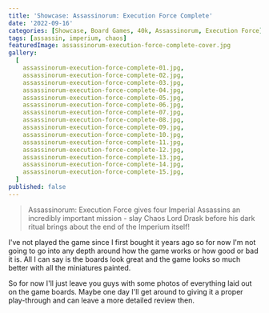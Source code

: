 ```yaml
---
title: 'Showcase: Assassinorum: Execution Force Complete'
date: '2022-09-16'
categories: [Showcase, Board Games, 40k, Assassinorum, Execution Force]
tags: [assassin, imperium, chaos]
featuredImage: assassinorum-execution-force-complete-cover.jpg
gallery:
  [
    assassinorum-execution-force-complete-01.jpg,
    assassinorum-execution-force-complete-02.jpg,
    assassinorum-execution-force-complete-03.jpg,
    assassinorum-execution-force-complete-04.jpg,
    assassinorum-execution-force-complete-05.jpg,
    assassinorum-execution-force-complete-06.jpg,
    assassinorum-execution-force-complete-07.jpg,
    assassinorum-execution-force-complete-08.jpg,
    assassinorum-execution-force-complete-09.jpg,
    assassinorum-execution-force-complete-10.jpg,
    assassinorum-execution-force-complete-11.jpg,
    assassinorum-execution-force-complete-12.jpg,
    assassinorum-execution-force-complete-13.jpg,
    assassinorum-execution-force-complete-14.jpg,
    assassinorum-execution-force-complete-15.jpg,
  ]
published: false
---
```


> Assassinorum: Execution Force gives four Imperial Assassins an incredibly important mission - slay Chaos Lord Drask
> before his dark ritual brings about the end of the Imperium itself!

I've not played the game since I first bought it years ago so for now I'm not going to go into any depth around
how the game works or how good or bad it is. All I can say is the boards look great and the game looks so much better
with all the miniatures painted.

So for now I'll just leave you guys with some photos of everything laid out on the game boards. Maybe one day
I'll get around to giving it a proper play-through and can leave a more detailed review then.